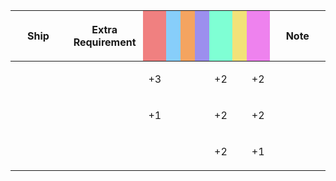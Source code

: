 {|class="wikitable" style="width:100%; text-align: center; vertical-align: middle;"
|-
! style="width: 20%;" | Ship
! style="width: 25%;" | Extra Requirement
! style="width: 5%; background-color: lightcoral;" | {{Firepower}}
! style="width: 5%; background-color: lightskyblue;" | {{Torpedo}}
! style="width: 5%; background-color: sandybrown;" | {{AA}}
! style="width: 5%; background-color: #9C8FEE;" | {{ASW}}
! style="width: 5%; background-color: #7fffd4;" | {{LOS}}
! style="width: 5%; background-color: #F2E279;" | {{Armor}}
! style="width: 5%; background-color: violet;" | {{Evasion}}
! style="width: 20%;" | Note
|-
! {{ShipLink|Commandant Teste}}
| style="text-align:left;" |
| +3 || || || || +2 || || +2
| style="text-align:left;" |
|-
! {{ShipLink|Richelieu/Kai}}
| style="text-align:left;" |
| +1 || || || || +2 || || +2
| style="text-align:left;" |
|-
! {{ShipLink|Kamoi}} <br /> {{ShipLink|Mizuho}}
| style="text-align:left;" |
| || || || || +2 || || +1
| style="text-align:left;" |
|}